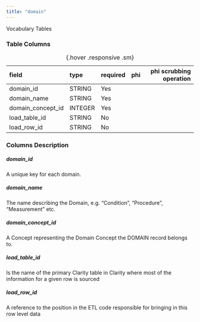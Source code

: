 ```yaml
---
title: "domain"
---
```


Vocabulary Tables

### Table Columns

| field             | type    | required   | phi   |   phi scrubbing operation |
|:------------------|:--------|:-----------|:------|--------------------------:|
| domain_id         | STRING  | Yes        |       |                        |
| domain_name       | STRING  | Yes        |       |                        |
| domain_concept_id | INTEGER | Yes        |       |                        |
| load_table_id     | STRING  | No         |       |                        |
| load_row_id       | STRING  | No         |       |                        |

:  {.hover .responsive .sm}

### Columns Description


##### domain_id

A unique key for each domain.

##### domain_name

The name describing the Domain, e.g. "Condition", "Procedure", "Measurement" etc.

##### domain_concept_id

A Concept representing the Domain Concept the DOMAIN record belongs to.            

##### load_table_id

Is the name of the primary Clarity table in Clarity where most of the information for a given row is sourced

##### load_row_id

A reference to the position in the ETL code responsible for bringing in this row level data
